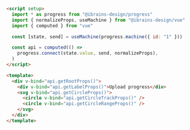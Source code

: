 ```html
<script setup>
  import * as progress from "@ibrains-design/progress"
  import { normalizeProps, useMachine } from "@ibrains-design/vue"
  import { computed } from "vue"

  const [state, send] = useMachine(progress.machine({ id: "1" }))

  const api = computed(() =>
    progress.connect(state.value, send, normalizeProps),
  )
</script>

<template>
  <div v-bind="api.getRootProps()">
    <div v-bind="api.getLabelProps()">Upload progress</div>
    <svg v-bind="api.getCircleProps()">
      <circle v-bind="api.getCircleTrackProps()" />
      <circle v-bind="api.getCircleRangeProps()" />
    </svg>
  </div>
</template>
```
